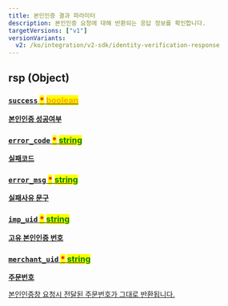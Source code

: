 ```yaml
---
title: 본인인증 결과 파라미터
description: 본인인증 요청에 대해 반환되는 응답 정보를 확인합니다.
targetVersions: ["v1"]
versionVariants:
  v2: /ko/integration/v2-sdk/identity-verification-response
---
```


## rsp (Object) <a href="#request_pay-rsp" id="request_pay-rsp" />

### **`success`** <mark style="color:red;">**\***</mark> <mark style="color:orange;">**boolean**</mark>

**본인인증 성공여부**

### **`error_code`** <mark style="color:red;">**\***</mark> <mark style="color:green;">**string**</mark>

**실패코드**

### **`error_msg`** <mark style="color:red;">**\***</mark> <mark style="color:green;">**string**</mark>

**실패사유 문구**

### **`imp_uid`** <mark style="color:red;">**\***</mark> <mark style="color:green;">**string**</mark>

**고유 본인인증 번호**

### **`merchant_uid`** <mark style="color:red;">**\***</mark> <mark style="color:green;">**string**</mark>

**주문번호**

본인인증창 요청시 전달된 주문번호가 그대로 반환됩니다.
